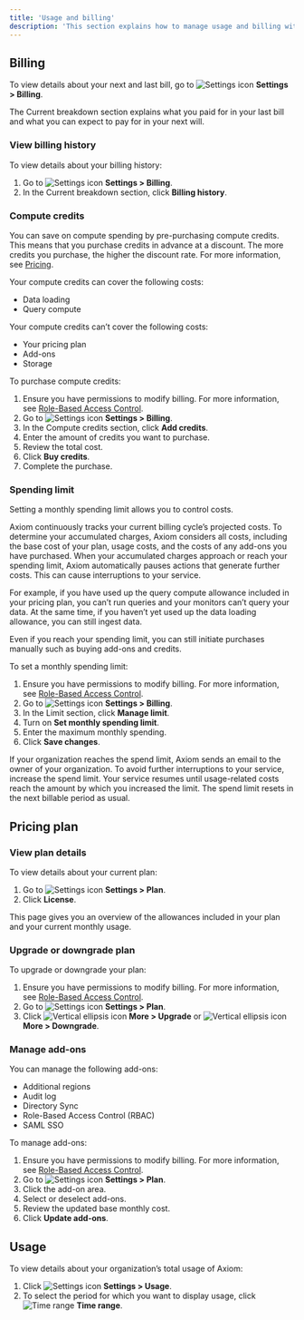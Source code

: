 ```yaml
---
title: 'Usage and billing'
description: 'This section explains how to manage usage and billing within your Axiom organization.'
---
```


## Billing

To view details about your next and last bill, go to <img src="/doc-assets/icons/settings.svg" className="inline-icon" alt="Settings icon" /> **Settings > Billing**.

The Current breakdown section explains what you paid for in your last bill and what you can expect to pay for in your next will.

### View billing history

To view details about your billing history:

1. Go to <img src="/doc-assets/icons/settings.svg" className="inline-icon" alt="Settings icon" /> **Settings > Billing**.
1. In the Current breakdown section, click **Billing history**.

### Compute credits

You can save on compute spending by pre-purchasing compute credits. This means that you purchase credits in advance at a discount. The more credits you purchase, the higher the discount rate. For more information, see [Pricing](https://axiom.co/pricing).

Your compute credits can cover the following costs:
- Data loading
- Query compute

Your compute credits can’t cover the following costs:
- Your pricing plan
- Add-ons
- Storage

To purchase compute credits:

1. Ensure you have permissions to modify billing. For more information, see [Role-Based Access Control](/reference/settings).
1. Go to <img src="/doc-assets/icons/settings.svg" className="inline-icon" alt="Settings icon" /> **Settings > Billing**.
1. In the Compute credits section, click **Add credits**.
1. Enter the amount of credits you want to purchase.
1. Review the total cost.
1. Click **Buy credits**.
1. Complete the purchase.

### Spending limit

Setting a monthly spending limit allows you to control costs.

<Warning>
Axiom continuously tracks your current billing cycle’s projected costs. To determine your accumulated charges, Axiom considers all costs, including the base cost of your plan, usage costs, and the costs of any add-ons you have purchased. When your accumulated charges approach or reach your spending limit, Axiom automatically pauses actions that generate further costs. This can cause interruptions to your service.

For example, if you have used up the query compute allowance included in your pricing plan, you can’t run queries and your monitors can’t query your data. At the same time, if you haven’t yet used up the data loading allowance, you can still ingest data.
</Warning>

Even if you reach your spending limit, you can still initiate purchases manually such as buying add-ons and credits.

To set a monthly spending limit:

1. Ensure you have permissions to modify billing. For more information, see [Role-Based Access Control](/reference/settings).
1. Go to <img src="/doc-assets/icons/settings.svg" className="inline-icon" alt="Settings icon" /> **Settings > Billing**.
1. In the Limit section, click **Manage limit**.
1. Turn on **Set monthly spending limit**.
1. Enter the maximum monthly spending.
1. Click **Save changes**.

<Info>
If your organization reaches the spend limit, Axiom sends an email to the owner of your organization. To avoid further interruptions to your service, increase the spend limit. Your service resumes until usage-related costs reach the amount by which you increased the limit. The spend limit resets in the next billable period as usual.
</Info>

## Pricing plan

### View plan details

To view details about your current plan:

1. Go to <img src="/doc-assets/icons/settings.svg" className="inline-icon" alt="Settings icon" /> **Settings > Plan**.
1. Click **License**.

This page gives you an overview of the allowances included in your plan and your current monthly usage.

### Upgrade or downgrade plan

To upgrade or downgrade your plan:

1. Ensure you have permissions to modify billing. For more information, see [Role-Based Access Control](/reference/settings).
1. Go to <img src="/doc-assets/icons/settings.svg" className="inline-icon" alt="Settings icon" /> **Settings > Plan**.
1. Click <img src="/doc-assets/icons/ellipsis-vertical.svg" className="inline-icon" alt="Vertical ellipsis icon" /> **More > Upgrade** or <img src="/doc-assets/icons/ellipsis-vertical.svg" className="inline-icon" alt="Vertical ellipsis icon" /> **More > Downgrade**.

### Manage add-ons

You can manage the following add-ons:

- Additional regions
- Audit log
- Directory Sync
- Role-Based Access Control (RBAC)
- SAML SSO

To manage add-ons:

1. Ensure you have permissions to modify billing. For more information, see [Role-Based Access Control](/reference/settings).
1. Go to <img src="/doc-assets/icons/settings.svg" className="inline-icon" alt="Settings icon" /> **Settings > Plan**.
1. Click the add-on area.
1. Select or deselect add-ons.
1. Review the updated base monthly cost.
1. Click **Update add-ons**.

## Usage

To view details about your organization’s total usage of Axiom:

1. Click <img src="/doc-assets/icons/settings.svg" className="inline-icon" alt="Settings icon" /> **Settings > Usage**.
1. To select the period for which you want to display usage, click <img src="/doc-assets/icons/clock.svg" className="inline-icon" alt="Time range" /> **Time range**.
